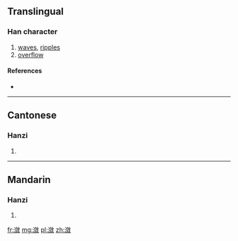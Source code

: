 {{also|瀲}}
==Translingual==

===Han character===
{{Han char|rn=85|rad=水|as=11|sn=14|four=|canj=水人一大 (EOMK)}}

# [[waves]], [[ripples]]
# [[overflow]]

====References====
* {{Han ref|kx=0648.281|hdz=31726.040|uh=6F4B|ud=28491}}

----

==Cantonese==

===Hanzi===
{{yue-hanzi|jyut=|y=lim6|tra=瀲}}

# {{defn|lang=yue|sort=水11}}

----

==Mandarin==

===Hanzi===
{{cmn-hanzi|tra=瀲|pin=[[liàn]] ([[lian4]])|wg=lien<sup>4</sup>}}

# {{defn|lang=cmn|sort=水11}}

[[fr:潋]]
[[mg:潋]]
[[pl:潋]]
[[zh:潋]]